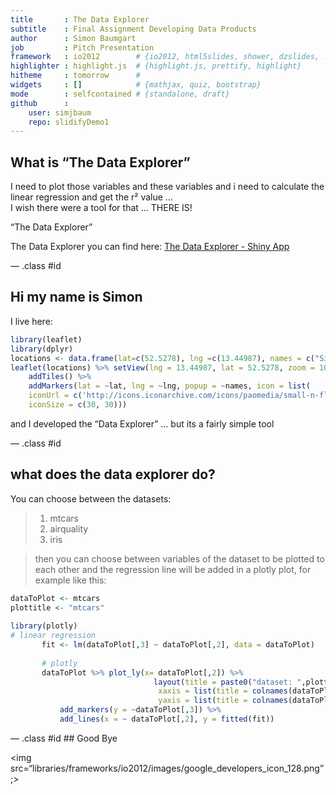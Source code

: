 ```yaml
---
title       : The Data Explorer
subtitle    : Final Assignment Developing Data Products 
author      : Simon Baumgart 
job         : Pitch Presentation 
framework   : io2012        # {io2012, html5slides, shower, dzslides, ...}
highlighter : highlight.js  # {highlight.js, prettify, highlight}
hitheme     : tomorrow      # 
widgets     : []            # {mathjax, quiz, bootstrap}
mode        : selfcontained # {standalone, draft}
github      :
    user: simjbaum
    repo: slidifyDemo1
---
```


## What is "The Data Explorer"
I need to plot those variables and these variables and i need to calculate the linear regression and get the r² value ...  
I wish there were a tool for that ...
THERE IS!

"The Data Explorer"

The Data Explorer you can find here:
[The Data Explorer - Shiny App](https://github.com/simjbaum/StatisticInferenceAssignment1)  

--- .class #id 

## Hi my name is Simon

I live here:  

```r
library(leaflet)
library(dplyr)
locations <- data.frame(lat=c(52.5278), lng =c(13.44987), names = c("Simons Home"))
leaflet(locations) %>% setView(lng = 13.44987, lat = 52.5278, zoom = 10) %>%
    addTiles() %>% 
    addMarkers(lat = ~lat, lng = ~lng, popup = ~names, icon = list(
    iconUrl = c('http://icons.iconarchive.com/icons/paomedia/small-n-flat/512/house-icon.png'),
    iconSize = c(30, 30)))
```
  
and I developed the "Data Explorer"  ... but its a fairly simple tool

--- .class #id  

## what does the data explorer do?  

You can choose between the datasets:

> 1. mtcars
> 2. airquality
> 3. iris

>  then you can choose between variables of the dataset to be plotted to each other and the regression line will be added in a plotly plot, for example like this:
>   

```r
dataToPlot <- mtcars 
plottitle <- "mtcars"
           
library(plotly)
# linear regression 
       fit <- lm(dataToPlot[,3] ~ dataToPlot[,2], data = dataToPlot)
       
       # plotly 
       dataToPlot %>% plot_ly(x= dataToPlot[,2]) %>%
                                layout(title = paste0("dataset: ",plottitle),
                                 xaxis = list(title = colnames(dataToPlot)[2]),
                                 yaxis = list(title = colnames(dataToPlot)[3])) %>% 
           add_markers(y = ~dataToPlot[,3]) %>% 
           add_lines(x = ~ dataToPlot[,2], y = fitted(fit))
```
  

--- .class #id 
## Good Bye 

<img src="libraries/frameworks/io2012/images/google_developers_icon_128.png";>
